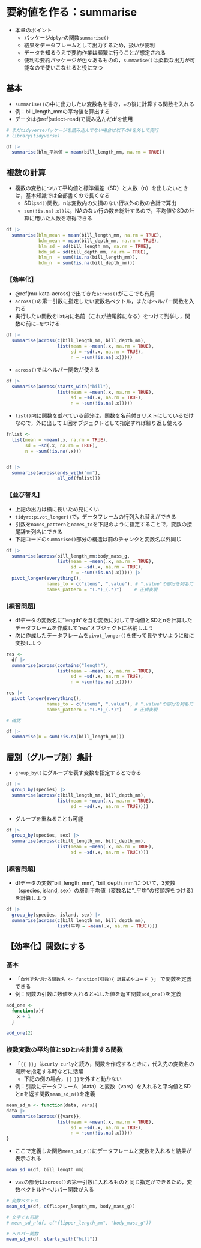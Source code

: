 # 要約値を作る：summarise {#summarise}

* 本章のポイント
  + パッケージ`dplyr`の関数`summarise()`
  + 結果をデータフレームとして出力するため，扱いが便利
  + データを知るうえで要約作業は頻繁に行うことが想定される
  + 便利な要約パッケージが色々あるものの，`summarise()`は柔軟な出力が可能なので使いこなせると役に立つ


## 基本 {#su-st}

* `summarise()`の中に出力したい変数名を書き，`=`の後に計算する関数を入れる
* 例：bill_length_mmの平均値を算出する
* データは\@ref(select-read)で読み込んだdfを使用

```r
# まだtidyverseパッケージを読み込んでない場合は以下の#を外して実行
# library(tidyverse)

df |> 
  summarise(blm_平均値 = mean(bill_length_mm, na.rm = TRUE))
```

## 複数の計算 {#su-st-multiple}

* 複数の変数について平均値と標準偏差（SD）と人数（n）を出したいときは，基本知識では全部書くので長くなる
  + SDは`sd()`関数，nは変数内の欠損のない行以外の数の合計で算出
  + `sum(!is.na(.x))`は，NAのない行の数を総計するので，平均値やSDの計算に用いた人数を取得できる

```r
df |> 
  summarise(blm_mean = mean(bill_length_mm, na.rm = TRUE),
            bdm_mean = mean(bill_depth_mm, na.rm = TRUE),
            blm_sd = sd(bill_length_mm, na.rm = TRUE),
            bdm_sd = sd(bill_depth_mm, na.rm = TRUE),
            blm_n  = sum(!is.na(bill_length_mm)),
            bdm_n  = sum(!is.na(bill_depth_mm)))

```

### 【効率化】{#su-st-ef}

* \@ref(mu-kata-across)で出てきた`across()`がここでも有用
* `across()`の第一引数に指定したい変数名ベクトル，またはヘルパー関数を入れる
* 実行したい関数をlist内に名前（これが接尾辞になる）をつけて列挙し，関数の前に`~`をつける
 

```r
df |> 
  summarise(across(c(bill_length_mm, bill_depth_mm),
                   list(mean = ~mean(.x, na.rm = TRUE),
                        sd = ~sd(.x, na.rm = TRUE),
                        n = ~sum(!is.na(.x)))))
```


* `across()`ではヘルパー関数が使える

```r
df |> 
  summarise(across(starts_with("bill"),
                   list(mean = ~mean(.x, na.rm = TRUE),
                        sd = ~sd(.x, na.rm = TRUE),
                        n = ~sum(!is.na(.x)))))
```

* `list()`内に関数を並べている部分は，関数を名前付きリストにしているだけなので，外に出して１回オブジェクトとして指定すれば繰り返し使える

```r
fnlist <- 
  list(mean = ~mean(.x, na.rm = TRUE),
       sd = ~sd(.x, na.rm = TRUE),
       n = ~sum(!is.na(.x)))


df |> 
  summarise(across(ends_with("mm"),
                   all_of(fnlist)))
```



### 【並び替え】{#su-st-reorder}

* 上記の出力は横に長いため見にくい
* `tidyr::pivot_longer()`で，データフレームの行列入れ替えができる
* 引数を`names_pattern`と`names_to`を下記のように指定することで，変数の接尾辞を列名にできる
* 下記コードの`summarise()`部分の構造は前のチャンクと変数名以外同じ


```r
df |> 
  summarise(across(bill_length_mm:body_mass_g,
                   list(mean = ~mean(.x, na.rm = TRUE),
                        sd = ~sd(.x, na.rm = TRUE),
                        n = ~sum(!is.na(.x))))) |> 
  pivot_longer(everything(),
               names_to = c("items", ".value"), # ".value"の部分を列名に
               names_pattern = "(.*)_(.*)") 　  # 正規表現
```

### [練習問題]

* dfデータの変数名に"length"を含む変数に対して平均値とSDとnを計算したデータフレームを作成して"res"オブジェクトに格納しよう
* 次に作成したデータフレームを`pivot_longer()`を使って見やすいように縦に変換しよう

```r
res <- 
  df |> 
  summarise(across(contains("length"),
                   list(mean = ~mean(.x, na.rm = TRUE),
                        sd = ~sd(.x, na.rm = TRUE),
                        n = ~sum(!is.na(.x)))))

res |> 
  pivot_longer(everything(),
               names_to = c("items", ".value"), # ".value"の部分を列名に
               names_pattern = "(.*)_(.*)") 　  # 正規表現

# 確認

df |> 
  summarise(n = sum(!is.na(bill_length_mm)))

```


## 層別（グループ別）集計{#su-group}

* `group_by()`にグループを表す変数を指定するとできる

```r
df |> 
  group_by(species) |> 
  summarise(across(c(bill_length_mm, bill_depth_mm),
                   list(mean = ~mean(.x, na.rm = TRUE),
                        sd = ~sd(.x, na.rm = TRUE))))
```

* グループを重ねることも可能

```r
df |> 
  group_by(species, sex) |> 
  summarise(across(c(bill_length_mm, bill_depth_mm),
                   list(mean = ~mean(.x, na.rm = TRUE),
                        sd = ~sd(.x, na.rm = TRUE))))
```

### [練習問題]

* dfデータの変数"bill_length_mm", "bill_depth_mm"について，3変数（species, island, sex）の層別平均値（変数名に"_平均"の接頭辞をつける）を計算しよう

```r
df |> 
  group_by(species, island, sex) |> 
  summarise(across(c(bill_length_mm, bill_depth_mm),
                   list(平均 = ~mean(.x, na.rm = TRUE))))
```


## 【効率化】関数にする{#su-fun}
### 基本{#su-fun-st}

* 「`自分で名づける関数名 <- function(引数){ 計算式やコード }`」 で関数を定義できる
* 例：関数の引数に数値を入れると`+1`した値を返す関数`add_one()`を定義

```r
add_one <- 
  function(x){
    x + 1
  }

add_one(2)

```


### 複数変数の平均値とSDとnを計算する関数{#su-fun-meansdn}

* 「`{{ }}`」は`curly curly`と読み，関数を作成するときに，代入先の変数名の場所を指定する時などに活躍
  + 下記の例の場合，`{{ }}`を外すと動かない

* 例：引数にデータフレーム（data）と変数（vars）を入れると平均値とSDとnを返す関数`mean_sd_n()`を定義


```r
mean_sd_n <- function(data, vars){
data |> 
  summarise(across({{vars}},
                   list(mean = ~mean(.x, na.rm = TRUE),
                        sd = ~sd(.x, na.rm = TRUE),
                        n = ~sum(!is.na(.x)))))
}
```

* ここで定義した関数`mean_sd_n()`にデータフレームと変数を入れると結果が表示される

```r
mean_sd_n(df, bill_length_mm)
```

* vasの部分は`across()`の第一引数に入れるものと同じ指定ができるため，変数ベクトルやヘルパー関数が入る

```r
# 変数ベクトル
mean_sd_n(df, c(flipper_length_mm, body_mass_g))

# 文字でも可能
# mean_sd_n(df, c("flipper_length_mm", "body_mass_g"))

# ヘルパー関数
mean_sd_n(df, starts_with("bill"))
```


